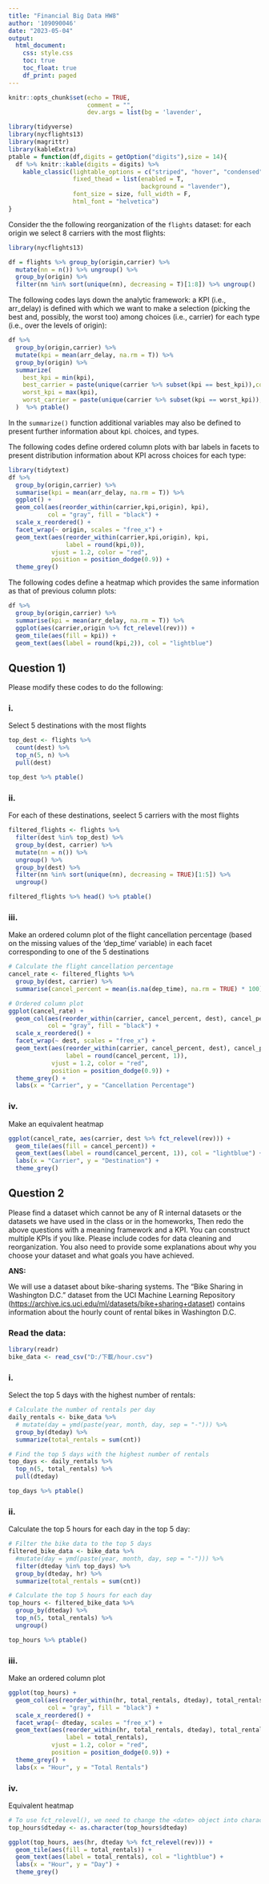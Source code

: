 ---
title: "Financial Big Data HW8"
author: '109090046'
date: "2023-05-04"
output: 
  html_document:
    css: style.css
    toc: true
    toc_float: true
    df_print: paged
---

```{r setup, include=FALSE}
knitr::opts_chunk$set(echo = TRUE, 
                      comment = "", 
                      dev.args = list(bg = 'lavender',                                       pointsize = 11))

library(tidyverse)
library(nycflights13)
library(magrittr)
library(kableExtra)
ptable = function(df,digits = getOption("digits"),size = 14){
  df %>% knitr::kable(digits = digits) %>% 
    kable_classic(lightable_options = c("striped", "hover", "condensed"),
                  fixed_thead = list(enabled = T, 
                                     background = "lavender"),
                  font_size = size, full_width = F,
                  html_font = "helvetica")
}
```

Consider the the following reorganization of the `flights` dataset: for each origin we select 8 carriers with the most flights:

```{r}
library(nycflights13)

df = flights %>% group_by(origin,carrier) %>%
  mutate(nn = n()) %>% ungroup() %>%
  group_by(origin) %>%
  filter(nn %in% sort(unique(nn), decreasing = T)[1:8]) %>% ungroup()
```

The following codes lays down the analytic framework: a KPI (i.e., arr_delay) is defined with which we want to make a selection (picking the best and, possibly, the worst too) among choices (i.e., carrier) for each type (i.e., over the levels of origin):

```{r}
df %>% 
  group_by(origin,carrier) %>% 
  mutate(kpi = mean(arr_delay, na.rm = T)) %>% 
  group_by(origin) %>% 
  summarize(
    best_kpi = min(kpi),
    best_carrier = paste(unique(carrier %>% subset(kpi == best_kpi)),collapse = ", "), 
    worst_kpi = max(kpi), 
    worst_carrier = paste(unique(carrier %>% subset(kpi == worst_kpi)),collapse = ", ")
  )  %>% ptable()
```

In the `summarize()` function additional variables may also be defined to present further information about kpi. choices, and types.

The following codes define ordered column plots with bar labels in facets to present distribution information about KPI across choices for each type:
```{r}
library(tidytext)
df %>%
  group_by(origin,carrier) %>%
  summarise(kpi = mean(arr_delay, na.rm = T)) %>%
  ggplot() +
  geom_col(aes(reorder_within(carrier,kpi,origin), kpi),
           col = "gray", fill = "black") +
  scale_x_reordered() +
  facet_wrap(~ origin, scales = "free_x") +
  geom_text(aes(reorder_within(carrier,kpi,origin), kpi,
                label = round(kpi,0)), 
            vjust = 1.2, color = "red",
            position = position_dodge(0.9)) +
  theme_grey()
```


The following codes define a heatmap which provides the same information as that of previous column plots:

```{r}
df %>% 
  group_by(origin,carrier) %>%
  summarise(kpi = mean(arr_delay, na.rm = T)) %>%
  ggplot(aes(carrier,origin %>% fct_relevel(rev))) + 
  geom_tile(aes(fill = kpi)) +
  geom_text(aes(label = round(kpi,2)), col = "lightblue")
```

## Question 1) 
Please modify these codes to do the following:

### i. 
Select 5 destinations with the most flights
```{r}
top_dest <- flights %>%
  count(dest) %>%
  top_n(5, n) %>%
  pull(dest)

top_dest %>% ptable()
```

### ii.
For each of these destinations, seelect 5 carriers with the most flights
```{r}
filtered_flights <- flights %>%
  filter(dest %in% top_dest) %>%
  group_by(dest, carrier) %>%
  mutate(nn = n()) %>%
  ungroup() %>%
  group_by(dest) %>%
  filter(nn %in% sort(unique(nn), decreasing = TRUE)[1:5]) %>%
  ungroup()

filtered_flights %>% head() %>% ptable()
```

### iii. 
Make an ordered column plot of the flight cancellation percentage (based on the missing values of the ‘dep_time’ variable) in each facet corresponding to one of the 5 destinations
```{r}
# Calculate the flight cancellation percentage
cancel_rate <- filtered_flights %>%
  group_by(dest, carrier) %>%
  summarise(cancel_percent = mean(is.na(dep_time), na.rm = TRUE) * 100)

# Ordered column plot
ggplot(cancel_rate) +
  geom_col(aes(reorder_within(carrier, cancel_percent, dest), cancel_percent),
           col = "gray", fill = "black") +
  scale_x_reordered() +
  facet_wrap(~ dest, scales = "free_x") +
  geom_text(aes(reorder_within(carrier, cancel_percent, dest), cancel_percent,
                label = round(cancel_percent, 1)),
            vjust = 1.2, color = "red",
            position = position_dodge(0.9)) +
  theme_grey() +
  labs(x = "Carrier", y = "Cancellation Percentage")
```

### iv.
Make an equivalent heatmap
```{r}
ggplot(cancel_rate, aes(carrier, dest %>% fct_relevel(rev))) +
  geom_tile(aes(fill = cancel_percent)) +
  geom_text(aes(label = round(cancel_percent, 1)), col = "lightblue") +
  labs(x = "Carrier", y = "Destination") +
  theme_grey()
```

## Question 2
Please find a dataset which cannot be any of R internal datasets or the datasets we have used in the class or in the homeworks, Then redo the above questions with a meaning framework and a KPI. You can construct multiple KPIs if you like. Please include codes for data cleaning and reorganization. You also need to provide some explanations about why you choose your dataset and what goals you have achieved.

**ANS:**

We will use a dataset about bike-sharing systems. The "Bike Sharing in Washington D.C." dataset from the UCI Machine Learning Repository (<https://archive.ics.uci.edu/ml/datasets/bike+sharing+dataset>) contains information about the hourly count of rental bikes in Washington D.C.

### Read the data:
```{r, echo=FALSE}
library(readr)
bike_data <- read_csv("D:/下載/hour.csv")
```

### i.
Select the top 5 days with the highest number of rentals:
```{r}
# Calculate the number of rentals per day
daily_rentals <- bike_data %>%
  # mutate(day = ymd(paste(year, month, day, sep = "-"))) %>%
  group_by(dteday) %>%
  summarize(total_rentals = sum(cnt))

# Find the top 5 days with the highest number of rentals
top_days <- daily_rentals %>%
  top_n(5, total_rentals) %>%
  pull(dteday)

top_days %>% ptable()
```

### ii.
Calculate the top 5 hours for each day in the top 5 day:
```{r}
# Filter the bike data to the top 5 days
filtered_bike_data <- bike_data %>%
  #mutate(day = ymd(paste(year, month, day, sep = "-"))) %>%
  filter(dteday %in% top_days) %>%
  group_by(dteday, hr) %>%
  summarize(total_rentals = sum(cnt))

# Calculate the top 5 hours for each day
top_hours <- filtered_bike_data %>%
  group_by(dteday) %>%
  top_n(5, total_rentals) %>%
  ungroup()

top_hours %>% ptable()
```

### iii.
Make an ordered column plot
```{r}
ggplot(top_hours) +
  geom_col(aes(reorder_within(hr, total_rentals, dteday), total_rentals),
           col = "gray", fill = "black") +
  scale_x_reordered() +
  facet_wrap(~ dteday, scales = "free_x") +
  geom_text(aes(reorder_within(hr, total_rentals, dteday), total_rentals,
                label = total_rentals),
            vjust = 1.2, color = "red",
            position = position_dodge(0.9)) +
  theme_grey() +
  labs(x = "Hour", y = "Total Rentals")
```

### iv.
Equivalent heatmap
```{r}
# To use fct_relevel(), we need to change the <date> object into character
top_hours$dteday <- as.character(top_hours$dteday)

ggplot(top_hours, aes(hr, dteday %>% fct_relevel(rev))) +
  geom_tile(aes(fill = total_rentals)) +
  geom_text(aes(label = total_rentals), col = "lightblue") +
  labs(x = "Hour", y = "Day") +
  theme_grey()
```
